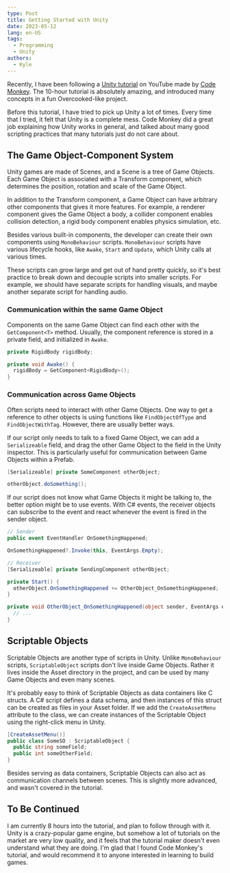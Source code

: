 ```yaml
---
type: Post
title: Getting Started with Unity
date: 2023-05-12
lang: en-US
tags:
  - Programming
  - Unity
authors:
  - Kyle
---
```


Recently, I have been following a [Unity tutorial](https://www.youtube.com/watch?v=AmGSEH7QcDg) on YouTube made by [Code Monkey](https://unitycodemonkey.com/). The 10-hour tutorial is absolutely amazing, and introduced many concepts in a fun Overcooked-like project.

Before this tutorial, I have tried to pick up Unity a lot of times. Every time that I tried, it felt that Unity is a complete mess. Code Monkey did a great job explaining how Unity works in general, and talked about many good scripting practices that many tutorials just do not care about.

## The Game Object-Component System

Unity games are made of Scenes, and a Scene is a tree of Game Objects. Each Game Object is associated with a Transform component, which determines the position, rotation and scale of the Game Object.

In addition to the Transform component, a Game Object can have arbitrary other components that gives it more features. For example, a renderer component gives the Game Object a body, a collider component enables collision detection, a rigid body component enables physics simulation, etc.

Besides various built-in components, the developer can create their own components using `MonoBehaviour` scripts. `MonoBehaviour` scripts have various lifecycle hooks, like `Awake`, `Start` and `Update`, which Unity calls at various times.

These scripts can grow large and get out of hand pretty quickly, so it's best practice to break down and decouple scripts into smaller scripts. For example, we should have separate scripts for handling visuals, and maybe another separate script for handling audio.

### Communication within the same Game Object

Components on the same Game Object can find each other with the `GetComponent<T>` method. Usually, the component reference is stored in a private field, and initialized in `Awake`.

```cs
private RigidBody rigidBody;

private void Awake() {
  rigidBody = GetComponent<RigidBody>();
}
```

### Communication across Game Objects

Often scripts need to interact with other Game Objects. One way to get a reference to other objects is using functions like `FindObjectOfType` and `FindObjectWithTag`. However, there are usually better ways.

If our script only needs to talk to a fixed Game Object, we can add a `Serializeable` field, and drag the other Game Object to the field in the Unity inspector. This is particularly useful for communication between Game Objects within a Prefab.

```cs
[Serializeable] private SomeComponent otherObject;

otherObject.doSomething();
```

If our script does not know what Game Objects it might be talking to, the better option might be to use events. With C# events, the receiver objects can subscribe to the event and react whenever the event is fired in the sender object.

```cs
// Sender
public event EventHandler OnSomethingHappened;

OnSomethingHappened?.Invoke(this, EventArgs.Empty);

// Receiver
[Serializeable] private SendingComponent otherObject;

private Start() {
  otherObject.OnSomethingHappened += OtherObject_OnSomethingHappened;
}

private void OtherObject_OnSomethingHappened(object sender, EventArgs e) {
  // ...
}
```

## Scriptable Objects

Scriptable Objects are another type of scripts in Unity. Unlike `MonoBehaviour` scripts, `ScriptableObject` scripts don't live inside Game Objects. Rather it lives inside the Asset directory in the project, and can be used by many Game Objects and even many scenes.

It's probably easy to think of Scriptable Objects as data containers like C structs. A C# script defines a data schema, and then instances of this struct can be created as files in your Asset folder. If we add the `CreateAssetMenu` attribute to the class, we can create instances of the Scriptable Object using the right-click menu in Unity.

```cs
[CreateAssetMenu()]
public class SomeSO : ScriptableObject {
  public string someField;
  public int someOtherField;
}
```

Besides serving as data containers, Scriptable Objects can also act as communication channels between scenes. This is slightly more advanced, and wasn't covered in the tutorial.

## To Be Continued

I am currently 8 hours into the tutorial, and plan to follow through with it. Unity is a crazy-popular game engine, but somehow a lot of tutorials on the market are very low quality, and it feels that the tutorial maker doesn't even understand what they are doing. I'm glad that I found Code Monkey's tutorial, and would recommend it to anyone interested in learning to build games.
